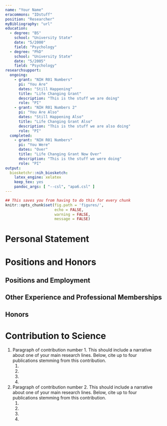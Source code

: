 ```yaml
---
name: "Your Name"
eracommons: "IDstuff"
position: "Researcher"
myBibliography: "url"
education:
  - degree: "BS"
    school: "University State"
    date: "5/2000"
    field: "Psychology"
  - degree: "PhD"
    school: "University State"
    date: "5/2005"
    field: "Psychology"
researchsupport:
  ongoing:
    - grant: "NIH R01 Numbers"
      pi: "You Are"
      dates: "Still Happening"
      title: "Life Changing Grant"
      description: "This is the stuff we are doing"
      role: "PI"
    - grant: "NIH R01 Numbers 2"
      pi: "You Are Also"
      dates: "Still Happening Also"
      title: "Life Changing Grant Also"
      description: "This is the stuff we are also doing"
      role: "PI"
  completed:
    - grant: "NIH R01 Numbers"
      pi: "You Were"
      dates: "Over"
      title: "Life Changing Grant Now Over"
      description: "This is the stuff we were doing"
      role: "PI"
output:
  biosketchr::nih_biosketch:
    latex_engine: xelatex
    keep_tex: yes
    pandoc_args: [ "--csl", "apa6.csl" ]
---
```


```r
## This saves you from having to do this for every chunk
knitr::opts_chunk$set(fig.path = 'figures/',
                      echo = FALSE, 
                      warning = FALSE, 
                      message = FALSE)
```

<!--
The structure of this skeleton should stay the same. Add your specifics :) Notably, \fullcite{} allows the full citation from a bib file entry (as far as I can tell there is no pandoc equivalent yet).
-->


# Personal Statement {-}

\begin{statement}

Your statement about your qualifications for the proposal goes here. Include up-to-four citations related to the statement.

1. \fullcite{RCoreTeam}
2. \fullcite{Rstudio}
3. \fullcite{biosketchr}
4. \fullcite{nihbiosketch}

\end{statement}


# Positions and Honors {-}

## Positions and Employment {-}

\begin{datetbl}
1998--2000  & Fellow, Somewhere Neat \\
2000--2002  & Lecturer, Department of Psychology, A University, Somewhere Cool \\
2002--2005  & Assistant Research Professor, Department of Psychology, University State, Somewhere Fantastic \\
2007--      & Associate Research Professor, Department of Psychology, University State, Somewhere Fantastic \\
\end{datetbl}

## Other Experience and Professional Memberships {-}

\begin{datetbl}
2000--      & Member, American Psychological Association \\
2000--      & Member, Gerontological Society of America \\
\end{datetbl}

## Honors {-}

\begin{datetbl}
2003        & Outstanding Person, University State, Somewhere Fantastic \\
2004        & Excellence in Teaching, University State, Somewhere Fantastic \\
2009        & Award for Best of Something, A University, Somewhere Cool \\
\end{datetbl}


# Contribution to Science {-}

1. Paragraph of contribution number 1. This should include a narrative about one of your main research lines. Below, cite up to four publications stemming from this contribution.
    1. \fullcite{RCoreTeam}
    2. \fullcite{Rstudio}
    3. \fullcite{biosketchr}
    4. \fullcite{nihbiosketch}


2. Paragraph of contribution number 2. This should include a narrative about one of your main research lines. Below, cite up to four publications stemming from this contribution.
    1. \fullcite{RCoreTeam}
    2. \fullcite{Rstudio}
    3. \fullcite{biosketchr}
    4. \fullcite{nihbiosketch}

<!--
Can include more contributions like the ones above
-->



